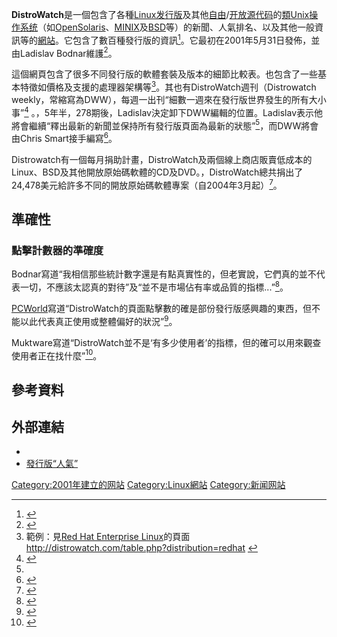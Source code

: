 {{NotChineseTitle|time=2015-12-14T04:31:35+00:00}}
{{NoteTA|G1=IT}}
{{Infobox website
|name           = DistroWatch
|logo           = DistroWatch.png
|url            = {{URL|http://distrowatch.com}}
|alexa          = {{Decrease}} 29,411 ({{as of|2020|2|16}})<ref name="alexa">{{cite web|url=https://www.alexa.com/siteinfo/distrowatch.com|title=Distrowatch.com Site Info|publisher=[[Alexa_Internet|Alexa Internet]]|accessdate=2020-02-16|archive-date=2018-12-29|archive-url=https://web.archive.org/web/20181229120855/https://www.alexa.com/siteinfo/distrowatch.com|dead-url=no}}</ref>
|commercial     = 是
|type           = 新聞網站
|language       = 英文、北印度文、坦米爾文、法文、德文、西班牙文、瑞典文、日文、伊朗文、荷蘭文、土耳其文、以色列文、越南文、中文
|registration   = 否
|owner          = Ladislav Bodnar
|launch_date    = {{Start date and age|2001|05|31}}
|revenue        = 廣告
}}

'''DistroWatch'''是一個包含了各種[[Linux发行版|Linux发行版]]及其他[[自由软件|自由]]/[[开放源代码|开放源代码]]的[[类Unix系统|類Unix]][[操作系统|操作系统]]（如[[OpenSolaris|OpenSolaris]]、[[MINIX|MINIX]]及[[BSD|BSD]]等）的新聞、人氣排名、以及其他一般資訊等的[[網站|網站]]。它包含了數百種發行版的資訊<ref>{{cite web|url=http://distrowatch.com/search.php?status=All|title=DistroWatch.com: Put the fun back into computing. Use Linux, BSD.|work=DistroWatch|accessdate=8 July 2012|archive-date=2019-03-27|archive-url=https://web.archive.org/web/20190327101125/https://distrowatch.com/search.php?status=All|dead-url=no}}</ref>。它最初在2001年5月31日發佈，並由Ladislav Bodnar維護<ref>{{cite web|url=http://distrowatch.com/dwres.php?resource=about|title=DistroWatch.com: Put the fun back into computing. Use Linux, BSD.|work=DistroWatch|accessdate=8 July 2012|archive-date=2019-05-21|archive-url=https://web.archive.org/web/20190521230506/https://distrowatch.com/dwres.php?resource=about|dead-url=no}}</ref>。

這個網頁包含了很多不同發行版的軟體套裝及版本的細節比較表。也包含了一些基本特徵如價格及支援的處理器架構等<ref>範例：見[[Red_Hat_Enterprise_Linux|Red Hat Enterprise Linux]]的頁面 http://distrowatch.com/table.php?distribution=redhat {{Wayback|url=http://distrowatch.com/table.php?distribution=redhat |date=20140210042533 }}</ref>。其也有DistroWatch週刊（Distrowatch weekly，常縮寫為DWW），每週一出刊“細數一週來在發行版世界發生的所有大小事”<ref name=weekly_20081117>{{cite web|url=http://distrowatch.com/weekly.php?issue=20081117|title=DistroWatch.com: Put the fun back into computing. Use Linux, BSD.|work=DistroWatch|accessdate=8 July 2012|archive-date=2014-01-31|archive-url=https://web.archive.org/web/20140131095728/http://distrowatch.com/weekly.php?issue=20081117|dead-url=no}}</ref> 。{{As of|2008|11|17}}，5年半，278期後，Ladislav決定卸下DWW編輯的位置。Ladislav表示他將會繼續“釋出最新的新聞並保持所有發行版頁面為最新的狀態”<ref name=weekly_20081117/>，而DWW將會由Chris Smart接手編寫<ref>{{cite web|url=http://distrowatch.com/weekly.php?issue=20081124|title=DistroWatch.com: Put the fun back into computing. Use Linux, BSD.|work=DistroWatch|accessdate=8 July 2012|archive-date=2014-01-31|archive-url=https://web.archive.org/web/20140131095712/http://distrowatch.com/weekly.php?issue=20081124|dead-url=no}}</ref>。

Distrowatch有一個每月捐助計畫，DistroWatch及兩個線上商店販賣低成本的Linux、BSD及其他開放原始碼軟體的CD及DVD。{{As of|2010|06|07}}，DistroWatch總共捐出了24,478美元給許多不同的開放原始碼軟體專案（自2004年3月起）<ref>{{cite web|url=http://distrowatch.com/weekly.php?issue=20100607|title=DistroWatch.com: Put the fun back into computing. Use Linux, BSD.|work=DistroWatch|accessdate=8 July 2012|archive-date=2014-01-31|archive-url=https://web.archive.org/web/20140131092518/http://distrowatch.com/weekly.php?issue=20100607|dead-url=no}}</ref>。

== 準確性 ==

=== 點擊計數器的準確度 ===

Bodnar寫道“我相信那些統計數字還是有點真實性的，但老實說，它們真的並不代表一切，不應該太認真的對待”及“並不是市場佔有率或品質的指標...”<ref>{{cite web|url=http://www.groklaw.net/articlebasic.php?story=20070111043418436|title=Groklaw - Some Facts about openSUSE and Distrowatch Figures - A Correction|publisher=Groklaw|accessdate=17 June 2012|date=11 January 2007|archive-url=https://web.archive.org/web/20120519140817/http://www.groklaw.net/articlebasic.php?story=20070111043418436|archive-date=2012-05-19|dead-url=yes}}</ref>。

[[PC_World|PCWorld]]寫道“DistroWatch的頁面點擊數的確是部份發行版感興趣的東西，但不能以此代表真正使用或整體偏好的狀況”<ref>{{cite web|url=http://www.pcworld.com/businesscenter/article/254516/which_linux_distro_is_fairest_of_them_all_ubuntu_survey_says.html|title=Which Linux Distro Is Fairest of Them All? Ubuntu, Survey Says|publisher=PCWorld|date=25 April 2012|accessdate=17 June 2012|first=Katherine|last=Noyes|archive-date=2012-08-14|archive-url=https://web.archive.org/web/20120814141728/http://www.pcworld.com/businesscenter/article/254516/which_linux_distro_is_fairest_of_them_all_ubuntu_survey_says.html|dead-url=no}}</ref>。

Muktware寫道“DistroWatch並不是‘有多少使用者’的指標，但的確可以用來觀查使用者正在找什麼”<ref>{{cite web|url=http://www.muktware.com/3193/linux-mint-touches-all-time-high-distrowatch-will-ubuntu-recover|title=Linux Mint Touches All Time High On DistroWatch, Will Ubuntu Recover?|first=Neil|last=Richards|date=10 January 2012Z|accessdate=8 July 2012|work=Muktware|archive-date=2013-02-21|archive-url=https://web.archive.org/web/20130221042345/http://www.muktware.com/3193/linux-mint-touches-all-time-high-distrowatch-will-ubuntu-recover|dead-url=no}}</ref>。

== 參考資料 ==
{{Reflist|2}}

== 外部連結 ==
{{Portal|自由軟體}}
* {{Official website|http://distrowatch.com/}}
* [http://lwn.net/Articles/470782/ 發行版“人氣”]{{Wayback|url=http://lwn.net/Articles/470782/ |date=20131202225519 }}

{{Linux}}
[[Category:2001年建立的网站|Category:2001年建立的网站]]
[[Category:Linux網站|Category:Linux網站]]
[[Category:新闻网站|Category:新闻网站]]